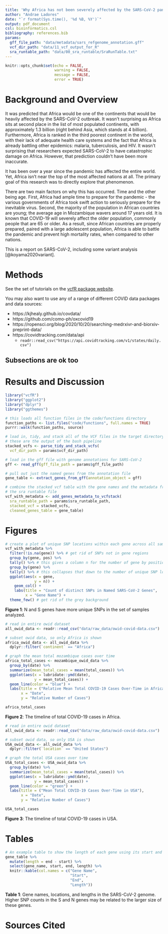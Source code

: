 ```yaml
---
title: 'Why Africa has not been severely affected by the SARS-CoV-2 pandemic'
author: "Andrae Ladores"
date: "`r format(Sys.time(), '%d %B, %Y')`"
output: pdf_document
csl: bioinformatics.csl
bibliography: references.bib
params:
  gff_file_path: "data/metadata/sars_refgenome_annotation.gff"
  vcf_dir_path: "data/11_vcf_output_for_R"
  sra_runtable_path: "data/00_sra_runtable/SraRunTable.txt"
---
```


```r
knitr::opts_chunk$set(echo = FALSE,
                      warning = FALSE,
                      message = FALSE,
                      error = TRUE)
```

# Background and Overview

It was predicted that Africa would be one of the continents that would be heavily affected by the SARS-CoV-2 outbreak. It wasn't surprising as Africa sits at second place in the list of most populated continents, with approximately 1.3 billion (right behind Asia, which stands at 4 billion). Furthermore, Africa is ranked in the third poorest continent in the world, with their lack of adequate health care systems and the fact that Africa is already battling other epidemics: malaria, tuberculosis, and HIV. It wasn't surprising that researchers expected SARS-CoV-2 to have catastrophic damage on Africa. However, that prediction couldn't have been more inaccurate. 

It has been over a year since the pandemic has affected the entire world. Yet, Africa isn't near the top of the most affected nations at all. The primary goal of this research was to directly explore that phenomenon. 

There are two main factors on why this has occurred. Time and the other being age. First, Africa had ample time to prepare for the pandemic - the various governments of Africa took swift action to seriously prepare for the inevitable virus. Second, the majority of the population in African countries are young; the average age in Mozambique wavers around 17 years old. It is known that COVID-19 will severely affect the older population, commonly people that are 65 or older. As a result, since African countries are properly prepared, paired with a large adolescent population, Africa is able to battle the pandemic and prevent high mortality rates, when compared to other nations. 


This is a report on SARS-CoV-2, including some variant analysis [@koyama2020variant].

# Methods

See the set of tutorials on the [vcfR package website](https://knausb.github.io/vcfR_documentation/index.html).

You may also want to use any of a range of different COVID data packages and data sources:

* https://kjhealy.github.io/covdata/
* https://github.com/como-ph/oxcovid19
* https://ropensci.org/blog/2020/10/20/searching-medrxivr-and-biorxiv-preprint-data/
* https://covidtracking.com/data/api
  * `readr::read_csv("https://api.covidtracking.com/v1/states/daily.csv")`

## Subsections are ok too

# Results and Discussion

```r
library("vcfR")
library("ggplot2")
library("dplyr")
library("ggthemes")

# this loads all function files in the code/functions directory
function_paths <- list.files("code/functions", full.names = TRUE)
purrr::walk(function_paths, source)
```

```r
# load in, tidy, and stack all of the VCF files in the target directory
# these are the output of the bash pipeline
stacked_vcfs <- parse_tidy_and_stack_vcfs(
  vcf_dir_path = params$vcf_dir_path)

# load in the gff file with genome annotations for SARS-CoV-2
gff <- read_gff(gff_file_path = params$gff_file_path)

# pull out just the named genes from the annotation file
gene_table <- extract_genes_from_gff(annotation_object = gff)

# combine the stacked vcf table with the gene names and the metadata from
# the sra runtable file
vcf_with_metadata <- add_genes_metadata_to_vcfstack(
  sra_runtable_path = params$sra_runtable_path,
  stacked_vcf = stacked_vcfs,
  cleaned_genes_table = gene_table)
```

# Figures

```r
# create a plot of unique SNP locations within each gene across all samples
vcf_with_metadata %>%
  filter(!is.na(gene)) %>% # get rid of SNPs not in gene regions
  group_by(gene, pos) %>%
  tally() %>% # this gives a column n for the number of gene by position
  group_by(gene) %>%
  tally() %>% # this collapses that down to the number of unique SNP locations
  ggplot(aes(x = gene,
             y = n)) +
    geom_col() +
    labs(title = "Count of distinct SNPs in Named SARS-CoV-2 Genes",
         x = "Gene Name") +
  theme_few() # get rid of the grey background
```

**Figure 1**: N and S genes have more unique SNPs in the set of samples analyzed.

```r
# read in entire owid dataset
all_owid_data <- readr::read_csv("data/raw_data/owid-covid-data.csv")

# subset owid data, so only Africa is shown
africa_owid_data <- all_owid_data %>%
  dplyr::filter(`continent` == "Africa")

# graph the mean total mozambique cases over time
africa_total_cases <- mozambique_owid_data %>%
  group_by(date) %>%
  summarize(mean_total_cases = mean(total_cases)) %>%
  ggplot(aes(x = lubridate::ymd(date),
             y = mean_total_cases)) +
  geom_line(color = "blue") +
  labs(title = ("Relative Mean Total COVID-19 Cases Over-Time in Africa"),
       x = "Date",
       y = "Relative Number of Cases")

africa_total_cases
```

**Figure 2**: The timeline of total COVID-19 cases in Africa.

```r
# read in entire owid dataset
all_owid_data <- readr::read_csv("data/raw_data/owid-covid-data.csv")

# subset owid data, so only USA is shown
USA_owid_data <- all_owid_data %>%
  dplyr::filter(`location` == "United States")

# graph the total USA cases over time
USA_total_cases <- USA_owid_data %>%
  group_by(date) %>%
  summarize(mean_total_cases = mean(total_cases)) %>%
  ggplot(aes(x = lubridate::ymd(date),
             y = mean_total_cases)) +
  geom_line(color = "green") +
  labs(title = ("Mean Total COVID-19 Cases Over-Time in USA"),
       x = "Date",
       y = "Relative Number of Cases")

USA_total_cases
```
**Figure 3**: The timeline of total COVID-19 cases in USA. 

# Tables

```r
# An example table to show the length of each gene using its start and end
gene_table %>%
  mutate(length = end - start) %>%
  select(gene_name, start, end, length) %>%
  knitr::kable(col.names = c("Gene Name",
                             "Start",
                             "End",
                             "Length"))
```

**Table 1**: Gene names, locations, and lengths in the SARS-CoV-2 genome. Higher SNP counts in the S and N genes may be related to the larger size of these genes.

# Sources Cited
